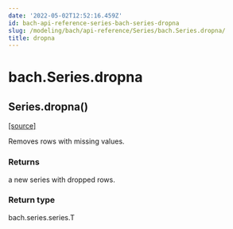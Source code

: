 ```yaml
---
date: '2022-05-02T12:52:16.459Z'
id: bach-api-reference-series-bach-series-dropna
slug: /modeling/bach/api-reference/Series/bach.Series.dropna/
title: dropna
---
```


# bach.Series.dropna

<div class="method">

<h2 class="signature-method"><span class="additional-name">Series.</span><span class="name">dropna(</span><small class="parameter-list"></small>)</h2>


&#8203;<span class="view-source">[[source]](https://github.com/objectiv/objectiv-analytics/blob/main/bach/bach/series/series.py)</span>

<div class="content">

Removes rows with missing values.


### Returns

a new series with dropped rows.



### Return type

bach.series.series.T



</div>

</div>
